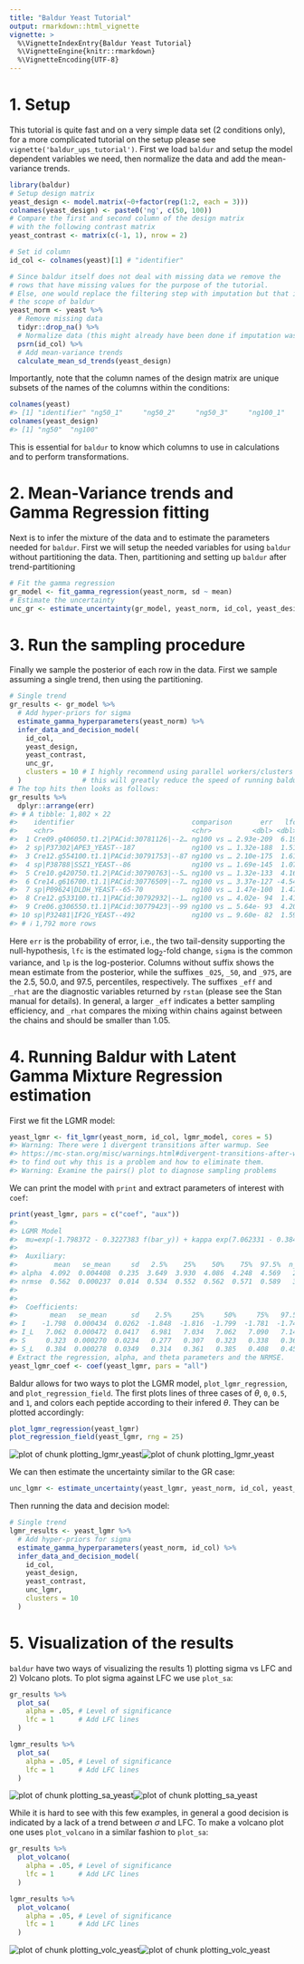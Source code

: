 ```yaml
---
title: "Baldur Yeast Tutorial"
output: rmarkdown::html_vignette
vignette: >
  %\VignetteIndexEntry{Baldur Yeast Tutorial}
  %\VignetteEngine{knitr::rmarkdown}
  %\VignetteEncoding{UTF-8}
---
```



# 1. Setup
This tutorial is quite fast and on a very simple data set (2 conditions only), for a more complicated tutorial on the setup please see `vignette('baldur_ups_tutorial')`.
First we load `baldur` and setup the model dependent variables we need, then normalize the data and add the mean-variance trends.

```r
library(baldur)
# Setup design matrix
yeast_design <- model.matrix(~0+factor(rep(1:2, each = 3)))
colnames(yeast_design) <- paste0('ng', c(50, 100))
# Compare the first and second column of the design matrix
# with the following contrast matrix
yeast_contrast <- matrix(c(-1, 1), nrow = 2)

# Set id column
id_col <- colnames(yeast)[1] # "identifier"

# Since baldur itself does not deal with missing data we remove the
# rows that have missing values for the purpose of the tutorial.
# Else, one would replace the filtering step with imputation but that is outside
# the scope of baldur
yeast_norm <- yeast %>%
  # Remove missing data
  tidyr::drop_na() %>%
  # Normalize data (this might already have been done if imputation was performed)
  psrn(id_col) %>%
  # Add mean-variance trends
  calculate_mean_sd_trends(yeast_design)
```
Importantly, note that the column names of the design matrix are unique subsets of the names of the columns within the conditions:

```r
colnames(yeast)
#> [1] "identifier" "ng50_1"     "ng50_2"     "ng50_3"     "ng100_1"    "ng100_2"    "ng100_3"
colnames(yeast_design)
#> [1] "ng50"  "ng100"
```
This is essential for `baldur` to know which columns to use in calculations and to perform transformations.

# 2. Mean-Variance trends and Gamma Regression fitting
Next is to infer the mixture of the data and to estimate the parameters needed for `baldur`.
First we will setup the needed variables for using `baldur` without partitioning the data.
Then, partitioning and setting up `baldur` after trend-partitioning

```r
# Fit the gamma regression
gr_model <- fit_gamma_regression(yeast_norm, sd ~ mean)
# Estimate the uncertainty
unc_gr <- estimate_uncertainty(gr_model, yeast_norm, id_col, yeast_design)
```

# 3. Run the sampling procedure
Finally we sample the posterior of each row in the data.
First we sample assuming a single trend, then using the partitioning.

```r
# Single trend
gr_results <- gr_model %>%
  # Add hyper-priors for sigma
  estimate_gamma_hyperparameters(yeast_norm) %>%
  infer_data_and_decision_model(
    id_col,
    yeast_design,
    yeast_contrast,
    unc_gr,
    clusters = 10 # I highly recommend using parallel workers/clusters
  )               # this will greatly reduce the speed of running baldur
# The top hits then looks as follows:
gr_results %>%
  dplyr::arrange(err)
#> # A tibble: 1,802 × 22
#>    identifier                             comparison       err   lfc lfc_025 lfc_50 lfc_975 lfc_eff lfc_rhat  sigma sigma_025 sigma_50 sigma_975 sigma_eff sigma_rhat    lp lp_025 lp_50 lp_975 lp_eff lp_rhat warnings
#>    <chr>                                  <chr>          <dbl> <dbl>   <dbl>  <dbl>   <dbl>   <dbl>    <dbl>  <dbl>     <dbl>    <dbl>     <dbl>     <dbl>      <dbl> <dbl>  <dbl> <dbl>  <dbl>  <dbl>   <dbl> <list>  
#>  1 Cre09.g406050.t1.2|PACid:30781126|--2… ng100 vs … 2.93e-209  6.19   5.77   1.00     6.19    6.60    2382. 0.126     0.0666     1.00    0.113     0.266        944.  14.4   7.03  1.00   15.0   18.4    776. <chr>   
#>  2 sp|P37302|APE3_YEAST--187              ng100 vs … 1.32e-188  1.51   1.41   1.00     1.51    1.62    3228. 0.0456    0.0247     1.00    0.0416    0.0905      1437.  29.8  23.3   1.00   30.3   33.8   1084. <chr>   
#>  3 Cre12.g554100.t1.1|PACid:30791753|--87 ng100 vs … 2.10e-175  1.61   1.50   1.00     1.61    1.72    3235. 0.0494    0.0264     1.00    0.0447    0.0967      1338.  28.8  21.9   1.00   29.3   32.8    979. <chr>   
#>  4 sp|P38788|SSZ1_YEAST--86               ng100 vs … 1.69e-145  1.07   0.991  1.00     1.07    1.15    3187. 0.0355    0.0193     1.00    0.0326    0.0689      1324.  32.5  26.1   1.00   32.9   36.5   1041. <chr>   
#>  5 Cre10.g420750.t1.2|PACid:30790763|--5… ng100 vs … 1.32e-133  4.16   3.81   0.999    4.16    4.50    3202. 0.151     0.0832     1.00    0.140     0.289       1633.  17.5  11.3   1.00   18.0   21.3   1104. <chr>   
#>  6 Cre14.g616700.t1.1|PACid:30776509|--7… ng100 vs … 3.37e-127 -4.54  -4.91   1.00    -4.54   -4.15    2868. 0.145     0.0783     1.00    0.133     0.287       1108.  15.4   8.72  1.00   15.9   19.3    902. <chr>   
#>  7 sp|P09624|DLDH_YEAST--65-70            ng100 vs … 1.47e-100  1.47   1.33   1.00     1.47    1.61    2363. 0.0595    0.0321     1.00    0.0538    0.120       1381.  26.0  18.8   1.00   26.5   30.1   1007. <chr>   
#>  8 Cre12.g533100.t1.1|PACid:30792932|--1… ng100 vs … 4.02e- 94  1.41   1.28   1.00     1.41    1.56    3107. 0.0590    0.0318     1.00    0.0536    0.119       1135.  26.8  19.6   1.01   27.3   30.8    829. <chr>   
#>  9 Cre06.g306550.t1.1|PACid:30779423|--99 ng100 vs … 5.64e- 93  4.20   3.79   1.00     4.21    4.61    2448. 0.150     0.0799     1.00    0.137     0.308        944.  13.9   6.85  1.00   14.4   17.9    792. <chr>   
#> 10 sp|P32481|IF2G_YEAST--492              ng100 vs … 9.60e- 82  1.59   1.43   1.00     1.59    1.76    2451. 0.0689    0.0383     1.00    0.0627    0.138       1077.  24.5  17.8   1.00   25.1   28.5    837. <chr>   
#> # ℹ 1,792 more rows
```
Here `err` is the probability of error, i.e., the two tail-density supporting the null-hypothesis, `lfc` is the estimated log$_2$-fold change, `sigma` is the common variance, and `lp` is the log-posterior.
Columns without suffix shows the mean estimate from the posterior, while the suffixes `_025`, `_50`, and `_975`, are the 2.5, 50.0, and 97.5, percentiles, respectively.
The suffixes `_eff` and `_rhat` are the diagnostic variables returned by `rstan` (please see the Stan manual for details).
In general, a larger `_eff` indicates a better sampling efficiency, and `_rhat` compares the mixing within chains against between the chains and should be smaller than 1.05.

# 4. Running Baldur with Latent Gamma Mixture Regression estimation
First we fit the LGMR model:

```r
yeast_lgmr <- fit_lgmr(yeast_norm, id_col, lgmr_model, cores = 5)
#> Warning: There were 1 divergent transitions after warmup. See
#> https://mc-stan.org/misc/warnings.html#divergent-transitions-after-warmup
#> to find out why this is a problem and how to eliminate them.
#> Warning: Examine the pairs() plot to diagnose sampling problems
```

We can print the model with `print` and extract parameters of interest with `coef`:

```r
print(yeast_lgmr, pars = c("coef", "aux"))
#> 
#> LGMR Model
#> 	mu=exp(-1.798372 - 0.3227383 f(bar_y)) + kappa exp(7.062331 - 0.3843407 f(bar_y))
#> 
#>  Auxiliary:
#>         mean   se_mean     sd   2.5%    25%    50%    75%  97.5%  n_eff  Rhat
#> alpha  4.092  0.004408  0.235  3.649  3.930  4.086  4.248  4.569   2837     1
#> nrmse  0.562  0.000237  0.014  0.534  0.552  0.562  0.571  0.589   3474     1
#> 
#> 
#>  Coefficients:
#>        mean   se_mean      sd    2.5%     25%     50%     75%   97.5%  n_eff  Rhat
#> I    -1.798  0.000434  0.0262  -1.848  -1.816  -1.799  -1.781  -1.746   3643     1
#> I_L   7.062  0.000472  0.0417   6.981   7.034   7.062   7.090   7.144   7812     1
#> S     0.323  0.000270  0.0234   0.277   0.307   0.323   0.338   0.369   7526     1
#> S_L   0.384  0.000278  0.0349   0.314   0.361   0.385   0.408   0.452  15823     1
# Extract the regression, alpha, and theta parameters and the NRMSE.
yeast_lgmr_coef <- coef(yeast_lgmr, pars = "all")
```
Baldur allows for two ways to plot the LGMR model, `plot_lgmr_regression`, and `plot_regression_field`.
The first plots lines of three cases of $\theta$, `0`, `0.5`, and `1`, and colors each peptide according to their infered $\theta$.
They can be plotted accordingly:

```r
plot_lgmr_regression(yeast_lgmr)
plot_regression_field(yeast_lgmr, rng = 25)
```

![plot of chunk plotting_lgmr_yeast](plotting_lgmr_yeast-1.png)![plot of chunk plotting_lgmr_yeast](plotting_lgmr_yeast-2.png)

We can then estimate the uncertainty similar to the GR case:

```r
unc_lgmr <- estimate_uncertainty(yeast_lgmr, yeast_norm, id_col, yeast_design)
```

Then running the data and decision model:

```r
# Single trend
lgmr_results <- yeast_lgmr %>%
  # Add hyper-priors for sigma
  estimate_gamma_hyperparameters(yeast_norm, id_col) %>%
  infer_data_and_decision_model(
    id_col,
    yeast_design,
    yeast_contrast,
    unc_lgmr,
    clusters = 10
  )
```

# 5. Visualization of the results
`baldur` have two ways of visualizing the results 1) plotting sigma vs LFC and 2) Volcano plots.
To plot sigma against LFC we use `plot_sa`:

```r
gr_results %>%
  plot_sa(
    alpha = .05, # Level of significance
    lfc = 1      # Add LFC lines
  )

lgmr_results %>%
  plot_sa(
    alpha = .05, # Level of significance
    lfc = 1      # Add LFC lines
  )
```

![plot of chunk plotting_sa_yeast](plotting_sa_yeast-1.png)![plot of chunk plotting_sa_yeast](plotting_sa_yeast-2.png)

While it is hard to see with this few examples, in general a good decision is indicated by a lack of a trend between $\sigma$ and LFC.
To make a volcano plot one uses `plot_volcano` in a similar fashion to `plot_sa`:

```r
gr_results %>%
  plot_volcano(
    alpha = .05, # Level of significance
    lfc = 1      # Add LFC lines
  )

lgmr_results %>%
  plot_volcano(
    alpha = .05, # Level of significance
    lfc = 1      # Add LFC lines
  )
```

![plot of chunk plotting_volc_yeast](plotting_volc_yeast-1.png)![plot of chunk plotting_volc_yeast](plotting_volc_yeast-2.png)
